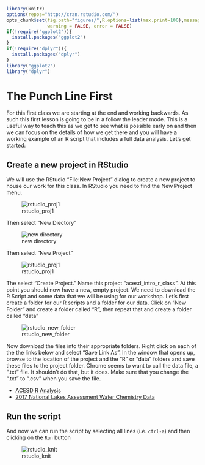 ```r
library(knitr)
options(repos="http://cran.rstudio.com/")
opts_chunk$set(fig.path="figures/",R.options=list(max.print=100),message = FALSE,
               warning = FALSE, error = FALSE)
if(!require("ggplot2")){
  install.packages("ggplot2")
}
if(!require("dplyr")){
  install.packages("dplyr")
}
library("ggplot2")
library("dplyr")
```

# The Punch Line First

For this first class we are starting at the end and working backwards.  As such this first lesson is going to be in a follow the leader mode.  This is a useful way to teach this as we get to see what is possible early on and then we can focus on the details of how we get there and you will have a working example of an R script that includes a full data analysis.  Let's get started:

## Create a new project in RStudio

We will use the RStudio "File:New Project" dialog to create a new project to house our work for this class.  In RStudio you need to find the New Project menu.

![rstudio_proj1](figures/rstudio_proj1.png)

Then select "New Diectory"

![new directory](figures/rstudio_project_new.jpg)


Then select "New Project"

![rstudio_proj1](figures/rstudio_project_new2.jpg)

The select "Create Project."  Name this project "acesd_intro_r_class". At this point you should now have a new, empty project.  We need to download the R Script and some data that we will be using for our workshop. Let's first create a folder for our R scripts and a folder for our data. Click on "New Folder" and create a folder called "R", then repeat that and create a folder called "data" 

![rstudio_new_folder](figures/rstudio_project_new_folder.jpg)


Now download the files into their appropriate folders.  Right click on each of the the links below and select "Save Link As".  In the window that opens up, browse to the location of the project and the "R" or "data" folders and save these files to the project folder.  Chrome seems to want to call the data file, a ".txt" file.  It shouldn't do that, but it does.  Make sure that you change the ".txt" to ".csv" when you save the file. 

- [ACESD R Analysis](https://raw.githubusercontent.com/usepa/acesd_intro_r/master/lessons/acesd_analysis.R)
- [2017 National Lakes Assessment Water Chemistry Data](https://www.epa.gov/sites/default/files/2021-04/nla_2017_water_chemistry_chla-data.csv)


## Run the script 

And now we can run the script by selecting all lines (i.e. `ctrl-a`) and then clicking on the `Run` button

![rstudio_knit](figures/rstudio_run.jpg)
